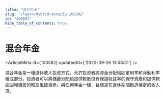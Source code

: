 ```yaml
---
title: "混合年金"
slug: "/learn/hybrid-annuity-100592"
id: "100592"
hide_table_of_contents: true
---
```



# 混合年金

<ArticleMeta id={100592} updatedAt={'2023-09-26 13:58:51'} />
<div className='border-solid border-b border-t-0 my-4 border-[var(--ifm-color-gray-300)]' />

混合年金是一種退休收入投資方式，允許投資者將資金分配給固定利率和浮動利率組成部分。投資者可以將儲蓄分配給提供較低但有保證收益率的保守資產和提供較高回報機會的較高風險資產。與任何年金一樣，目標是在退休期間創造穩定的收入流。
